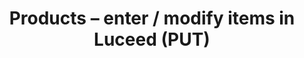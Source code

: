 ---
title: 'Products – enter / modify items in Luceed (PUT)'
openapi: 'PUT /datasnap/rest/artikli/snimi'
---